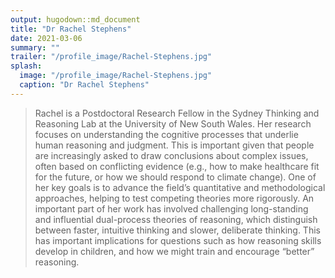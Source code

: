 ```yaml
---
output: hugodown::md_document
title: "Dr Rachel Stephens"
date: 2021-03-06
summary: ""
trailer: "/profile_image/Rachel-Stephens.jpg"
splash:
  image: "/profile_image/Rachel-Stephens.jpg"
  caption: "Dr Rachel Stephens"
---
```


> Rachel is a Postdoctoral Research Fellow in the Sydney Thinking and Reasoning Lab at the University of New South Wales. Her research focuses on understanding the cognitive processes that underlie human reasoning and judgment. This is important given that people are increasingly asked to draw conclusions about complex issues, often based on conflicting evidence (e.g., how to make healthcare fit for the future, or how we should respond to climate change). One of her key goals is to advance the field's quantitative and methodological approaches, helping to test competing theories more rigorously. An important part of her work has involved challenging long-standing and influential dual-process theories of reasoning, which distinguish between faster, intuitive thinking and slower, deliberate thinking. This has important implications for questions such as how reasoning skills develop in children, and how we might train and encourage "better" reasoning.

